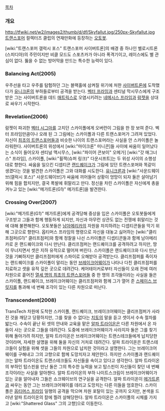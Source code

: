 [[목차]]

=== 개요 ===
http://tfwiki.net/w2/images2/thumb/d/df/Skyfallut.jpg/250px-Skyfallut.jpg
[[트랜스포머]] 컬렉터즈 클럽의 연재만화에 등장하는 [[오토봇]].

[wiki:"트랜스포머 갤럭시 포스" 트랜스포머 사이버트론]의 배경 중 하나인 벨로시트론(스피디아)의 주민이지만 비클 모드도 스포츠카가 아니라 폭격기이고, 레이스에도 별 관심이 없다. 뚫을 수 없는 방어막을 만드는 특수한 능력이 있다.

=== Balancing Act(2005) ===
우주선을 타고 우주를 탐험하던 그는 블랙홀에 삼켜질 위기에 처한 [[사이버트론]]에 도착했다가 [[유니크론]]의 부하들로부터 공격을 받는다. [[벡터 프라임]]과 센티널 막시무스에게 구조받은 그는 사이버트론을 데드 [[매트릭스]]로 오염시키려는 [[네메시스 프라임]]과 [[람젯]]을 상대로 싸우기 시작한다.

=== Revelation(2006) ===
람젯이 파괴한 [[벡터 시그마]]를 고치던 스카이폴에게 오버런이 그림을 한 장 보여 준다. 벡터 프라임만큼이나 오래 된 그 그림에는 스카이폴과 다른 트랜스포머가 그려져 있었다. 자신이 [[최초의 트랜스포머]]들과 비슷한 나이의 트랜스포머라는 사실을 안 스카이폴은 놀라워한다.
사이버트론의 위성에서 [wiki:"마이크론" 미니콘]들 사이에 싸움이 일어났다는 소식이 들어오자 센티널 맥시무스, [wiki:"파이어 콘보이" 오메가] [wiki:"갓 매그너스" 프라임], 스카이폴, [wiki:"휠잭(슈퍼 링크)" 다운시프트]는 두 위성 사이의 소행성대로 향한다. 싸움을 일으킨 디셉티콘 [[랜드퀘이크]]가 그림에 있던 트랜스포머와 똑같이 생겼다는 것을 발견한 스카이폴은 그와 대화를 시도한다.
[[유니크론]]과 [wiki:"사운드웨이브(갤럭시 포스)" 사운드웨이브]가 싸움에 끼어들어 상황이 엉망이 되자 둘은 살아남기 위해 힘을 합치지만, 결국 폭발에 휘말리고 만다. 정신을 차린 스카이폴은 자신에게 총을 겨누고 있는 [wiki:"메가트론(G1)" 메가트론]을 발견한다.

=== Crossing Over(2007) ===
[wiki:"메가트론(G1)" 메가트론]에게 공격당해 중상을 입은 스카이폴은 오토봇들에게 구조받고 그들과 함께 행동하게 되지만, 자신과 아무런 상관도 없는 전쟁에 휘말리는 것에 대해 불편해한다.
오토봇들은 [[남아메리카]]의 자원을 차지하려는 디셉티콘들을 막기 위해 그곳으로 향한다. 옵티머스 프라임의 명령으로 자신을 대놓고 싫어하는 [wiki:"클리프점퍼(G1)" 클리프점퍼]와 함께 정찰을 나선 스카이폴은 디셉티콘들과 함께 남아메리카로 온 랜드퀘이크와 다시 만난다. 클리프점퍼는 랜드퀘이크를 공격하려고 하지만, 땅이 무너지면서 셋은 지하 유적으로 떨어져 버린다.
스카이폴은 랜드퀘이크와 다시 만난 것을 기뻐하지만 클리프점퍼에게 스파이로 오해받아 공격받는다. 클리프점퍼를 죽이자는 랜드퀘이크를 스카이폴이 말리는 동안 [[브레이크어웨이]]가 나타나 다친 클리프점퍼를 치료하고 셋을 유적 깊은 곳으로 데려간다.
케어테이커로부터 자신들이 오래 전에 여러 차원으로 흩어진 [[열세 명의 최초의 트랜스포머들]] 중 한 명의 조각들이라는 사실을 들은 스카이폴, 랜드퀘이크, 브레이크어웨이는 클리프점퍼와 함께 그가 열어 준 [[스페이스 브릿지]]를 통과해 네 번째 조각이 있는 다른 차원으로 떠난다.

=== Transcendent(2008) ===
TransTech 차원에 도착한 스카이폴, 랜드퀘이크, 브레이크어웨이는 클리프점퍼가 사라진 것을 깨닫고 당황하지만, 그를 찾을 수 없다는 [[치토]]의 말을 듣고 셋이서 수속 절차를 밟는다.
수속이 끝난 뒤 셋의 안내와 교육을 맡은 [[알파 트라이온]]은 다른 차원에서 온 자들이 사는 곳으로 그들을 데려간다. 도중에 브레이크어웨이가 사라지자 둘은 그를 찾기 위해 돌아가려 하지만, 알파 트라이온은 브레이크어웨이는 트랜스테크들에게 납치당한 것이라며, 자세한 설명을 위해 둘을 자신의 거처로 데려간다.
알파 트라이온은 트랜스테크들이 실험을 위해 셋을 그들의 차원으로 납치한 것이라고 설명한다. 그는 브레이크어웨이를 구해내고 그의 고향으로 함께 도망치자고 제안한다. 하지만 스카이폴과 랜드퀘이크는 알파 트라이온도 트랜스테크들도 자신들을 속이고 있다고 생각한다.
알파 트라이온의 부하인 탑스핀을 만난 둘은 그의 특수한 능력을 보고 탑스핀이 자신들이 찾던 네 번째 조각이라는 사실을 알아챈다.
알파 트라이온의 부하 나이트스크림이 브레이크어웨이가 있는 곳을 알아내자 그들은 쇼크웨이브의 연구실을 공격한다. 알파 트라이온이 [[메가트론]]과 싸우는 동안 그는 브레이크어웨이를 데리고 도망치는 다른 이들을 엄호한다. 스카이폴은 [[옵티머스 프라임]] 일행의 공격을 막으며 차원 포탈이 있는 곳까지 오지만, 본색을 드러낸 알파 트라이온의 칼에 찔려 살해당한다. 알파 트라이온은 스카이폴의 시체를 가지고 [wiki:"Shattered Glass" 그의 고향]으로 이동한다.
